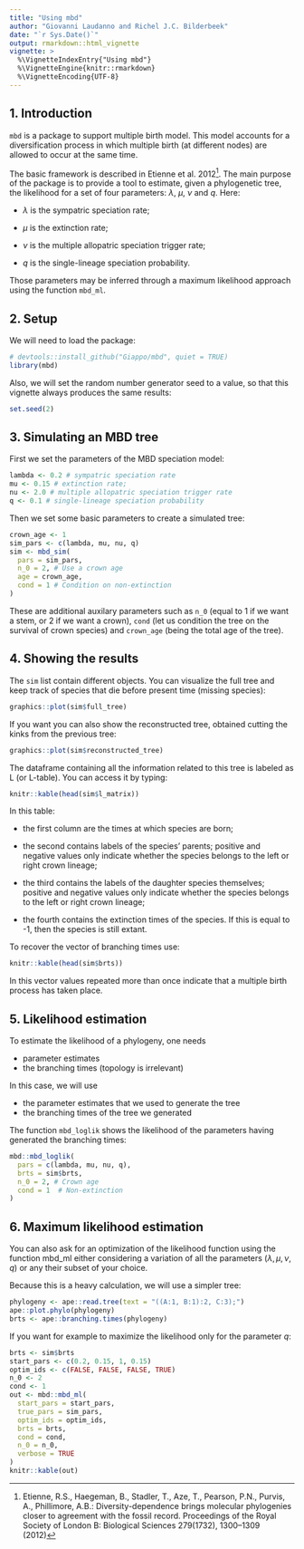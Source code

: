 ```yaml
---
title: "Using mbd"
author: "Giovanni Laudanno and Richel J.C. Bilderbeek"
date: "`r Sys.Date()`"
output: rmarkdown::html_vignette
vignette: >
  %\VignetteIndexEntry{"Using mbd"}
  %\VignetteEngine{knitr::rmarkdown}
  %\VignetteEncoding{UTF-8}
---
```


## 1. Introduction

`mbd` is a package to support multiple birth model.
This model accounts for a diversification process in which multiple
birth (at different nodes) are allowed to occur at the same time.

The basic framework is described in Etienne et al. 2012^[
  Etienne, R.S., Haegeman, B., Stadler, T., Aze, T., Pearson, P.N., Purvis, A.,
  Phillimore, A.B.:
  Diversity-dependence brings molecular phylogenies closer to agreement with the
  fossil record. Proceedings of the Royal Society of
  London B: Biological Sciences
  279(1732), 1300–1309 (2012)
].
The main purpose of the package is to provide a tool to estimate, given a phylogenetic tree, the likelihood for a set of four parameters: $\lambda$, $\mu$, $\nu$ and $q$.
Here:

- $\lambda$ is the sympatric speciation rate;

- $\mu$ is the extinction rate;

- $\nu$ is the multiple allopatric speciation trigger rate;

- $q$ is the single-lineage speciation probability.

Those parameters may be inferred through a maximum likelihood approach using the function `mbd_ml`.

## 2. Setup

We will need to load the package:

```r
# devtools::install_github("Giappo/mbd", quiet = TRUE)
library(mbd)
```

Also, we will set the random number generator seed to a value,
so that this vignette always produces the same results:

```r
set.seed(2)
```

## 3. Simulating an MBD tree

First we set the parameters of the MBD speciation model:

```r
lambda <- 0.2 # sympatric speciation rate
mu <- 0.15 # extinction rate;
nu <- 2.0 # multiple allopatric speciation trigger rate
q <- 0.1 # single-lineage speciation probability
```

Then we set some basic parameters to create a simulated tree:

```r
crown_age <- 1
sim_pars <- c(lambda, mu, nu, q)
sim <- mbd_sim(
  pars = sim_pars, 
  n_0 = 2, # Use a crown age 
  age = crown_age,
  cond = 1 # Condition on non-extinction
)
```

These are additional auxilary parameters
such as `n_0` (equal to 1 if we want a stem, or 2 if we want a crown),
`cond` (let us condition the tree on the survival of crown species)
and `crown_age` (being the total age of the tree).

## 4. Showing the results

The `sim` list contain different objects.
You can visualize the full tree and keep track of species that die
before present time (missing species):

```r
graphics::plot(sim$full_tree)
```

If you want you can also show the reconstructed tree,
obtained cutting the kinks from the previous tree:

```r
graphics::plot(sim$reconstructed_tree)
```

The dataframe containing all the information related to this tree
is labeled as L (or L-table). You can access it by typing:

```r
knitr::kable(head(sim$l_matrix))
```

In this table:

- the first column are the times at which species are born;

- the second contains labels of the species' parents; positive and negative values only indicate whether the species belongs to the left or right crown lineage;

- the third contains the labels of the daughter species themselves; positive and negative values only indicate whether the species belongs to the left or right crown lineage;

- the fourth contains the extinction times of the species. If this is equal to -1, then the species is still extant.

To recover the vector of branching times use:

```r
knitr::kable(head(sim$brts))
```

In this vector values repeated more than once indicate
that a multiple birth process has taken place.

## 5. Likelihood estimation

To estimate the likelihood of a phylogeny, one needs

 * parameter estimates
 * the branching times (topology is irrelevant)

In this case, we will use

 * the parameter estimates that we used to generate the tree
 * the branching times of the tree we generated

The function `mbd_loglik` shows the likelihood of the parameters having
generated the branching times:

```r
mbd::mbd_loglik(
  pars = c(lambda, mu, nu, q), 
  brts = sim$brts, 
  n_0 = 2, # Crown age 
  cond = 1  # Non-extinction 
)
```

## 6. Maximum likelihood estimation

You can also ask for an optimization of the likelihood function
using the function mbd_ml either considering a variation of all
the parameters ($\lambda, \mu, \nu, q$) or any their subset of your choice.

Because this is a heavy calculation, we will use a simpler tree:

```r
phylogeny <- ape::read.tree(text = "((A:1, B:1):2, C:3);")  
ape::plot.phylo(phylogeny)
brts <- ape::branching.times(phylogeny)
```

If you want for example to maximize the likelihood only for the parameter $q$:

```r
brts <- sim$brts
start_pars <- c(0.2, 0.15, 1, 0.15)
optim_ids <- c(FALSE, FALSE, FALSE, TRUE)
n_0 <- 2
cond <- 1
out <- mbd::mbd_ml(
  start_pars = start_pars,
  true_pars = sim_pars,
  optim_ids = optim_ids,
  brts = brts,
  cond = cond,
  n_0 = n_0,
  verbose = TRUE
)
knitr::kable(out)
```
